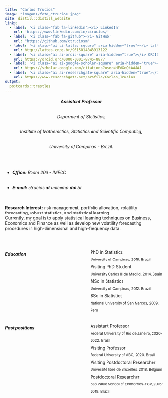 ```yaml
---
title: "Carlos Trucíos"
image: "imagens/foto_ctrucios.jpeg"
site: distill::distill_website
links:
  - label: '<i class="fab fa-linkedin"></i> LinkedIn'
    url: "https://www.linkedin.com/in/ctrucios/"
  - label: '<i class="fab fa-github"></i> GitHub'
    url: "https://github.com/ctruciosm"
  - label: '<i class="ai ai-lattes-square" aria-hidden="true"></i> Lattes'
    url: http://lattes.cnpq.br/9315014843913122
  - label: '<i class="ai ai-orcid-square" aria-hidden="true"></i> ORCID'
    url: https://orcid.org/0000-0001-8746-8877
  - label: '<i class="ai ai-google-scholar-square" aria-hidden="true"></i> Google Scholar'
    url: https://scholar.google.com/citations?user=HEdXeQkAAAAJ
  - label: '<i class="ai ai-researchgate-square" aria-hidden="true"></i> Research Gate'
    url: https://www.researchgate.net/profile/Carlos_Trucios
output:
  postcards::trestles
---
```


<center>
<h6>**Assistant Professor** <br>
<h6>Deparment of Statistics, <br>
<h6>Institute of Mathematics, Statistics and Scientific Computing, <br>
<h6>University of Campinas - Brazil.</h6>
</center>

<br>

- <h6> **Office:** Room 206 - IMECC </h6>
- <h6> **E-mail:** ctrucios **at** unicamp **dot** br </h6>

<br>
**Research Interest:** risk management, portfolio allocation, volatility forecasting, robust statistics, and statistical learning. <br>
Currently, my goal is to apply statistical learning techniques on Business, Economics and Finance as well as develop new volatility forecasting procedures in high-dimensional and high-frequency data. 

<br>

:::: {style="display: grid; grid-template-columns: 50% 50%; grid-column-gap: 30px; line-height: 1.5rem;"}

::: {}

##### Education

<i class="fa fa-graduation-cap" aria-hidden="true"></i> PhD in Statistics </br> <small> University of Campinas, 2016. Brazil </small> </br>
<i class="fa fa-graduation-cap" aria-hidden="true"></i> Visiting PhD Student </br> <small> University Carlos III de Madrid, 2014. Spain </small> </br>
<i class="fa fa-graduation-cap" aria-hidden="true"></i>   MSc in Statistics </br> <small> University of Campinas, 2012. Brazil </small>  </br>
<i class="fa fa-graduation-cap" aria-hidden="true"></i>   BSc in Statistics </br> <small> National University of San Marcos, 2009. Peru </small> 


:::

::: {}

##### Past positions


<i class="fa fa-graduation-cap" aria-hidden="true"></i> Assistant Professor </br> <small> Federal University of Rio de Janeiro,  2020-2022. Brazil </small> </br>
<i class="fa fa-graduation-cap" aria-hidden="true"></i> Visiting Professor </br> <small> Federal University of ABC,  2020. Brazil </small> </br>
<i class="fa fa-graduation-cap" aria-hidden="true"></i> Visiting Postdoctoral Researcher </br> <small> Université libre de Bruxelles,  2018. Belgium </small> </br>
<i class="fa fa-graduation-cap" aria-hidden="true"></i> Postdoctoral Researcher </br> <small> São Paulo School of Economics-FGV, 2016-2019. Brazil </small> 

:::
::::

